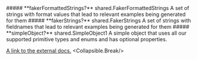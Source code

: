 
<Collapsible>
    ##### **fakerFormattedStrings?** shared.FakerFormattedStrings
    A set of strings with format values that lead to relevant examples being generated for them
    <Collapsible.Break/>
    <FakerFormattedStrings/>
</Collapsible>

<Collapsible>
    ##### **fakerStrings?** shared.FakerStrings
    A set of strings with fieldnames that lead to relevant examples being generated for them
    <Collapsible.Break/>
    <FakerStrings/>
</Collapsible>

<Collapsible>
    ##### **simpleObject?** shared.SimpleObject1
    A simple object that uses all our supported primitive types and enums and has optional properties.

[A link to the external docs.](https://docs.speakeasyapi.dev)
    <Collapsible.Break/>
    <SimpleObject1/>
</Collapsible>

